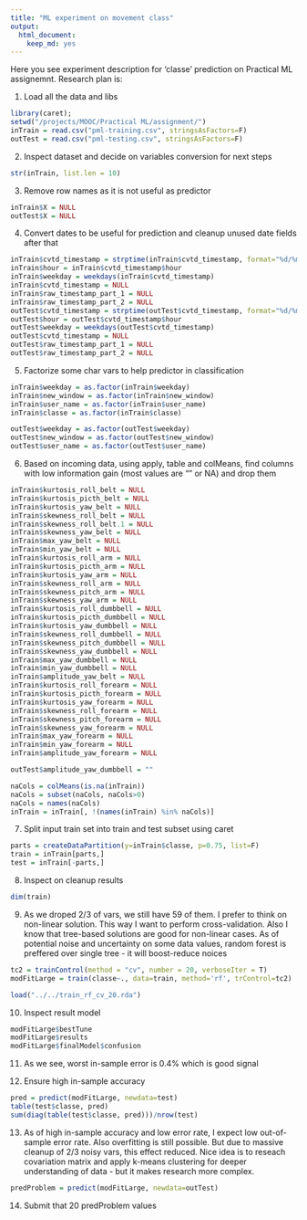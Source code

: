 ```yaml
---
title: "ML experiment on movement class"
output:
  html_document:
    keep_md: yes
---
```


Here you see experiment description for 'classe' prediction on Practical ML assignemnt.
Research plan is:

1. Load all the data and libs
```r
library(caret);
setwd("/projects/MOOC/Practical ML/assignment/")
inTrain = read.csv("pml-training.csv", stringsAsFactors=F)
outTest = read.csv("pml-testing.csv", stringsAsFactors=F)
```

2. Inspect dataset and decide on variables conversion for next steps
```r
str(inTrain, list.len = 10)
```

3. Remove row names as it is not useful as predictor
```r
inTrain$X = NULL
outTest$X = NULL
```

4. Convert dates to be useful for prediction and cleanup unused date fields after that
```r
inTrain$cvtd_timestamp = strptime(inTrain$cvtd_timestamp, format="%d/%m/%Y %H:%M")
inTrain$hour = inTrain$cvtd_timestamp$hour
inTrain$weekday = weekdays(inTrain$cvtd_timestamp)
inTrain$cvtd_timestamp = NULL
inTrain$raw_timestamp_part_1 = NULL
inTrain$raw_timestamp_part_2 = NULL
outTest$cvtd_timestamp = strptime(outTest$cvtd_timestamp, format="%d/%m/%Y %H:%M")
outTest$hour = outTest$cvtd_timestamp$hour
outTest$weekday = weekdays(outTest$cvtd_timestamp)
outTest$cvtd_timestamp = NULL
outTest$raw_timestamp_part_1 = NULL
outTest$raw_timestamp_part_2 = NULL
```

5. Factorize some char vars to help predictor in classification
```r
inTrain$weekday = as.factor(inTrain$weekday)
inTrain$new_window = as.factor(inTrain$new_window)
inTrain$user_name = as.factor(inTrain$user_name)
inTrain$classe = as.factor(inTrain$classe)

outTest$weekday = as.factor(outTest$weekday)
outTest$new_window = as.factor(outTest$new_window)
outTest$user_name = as.factor(outTest$user_name)
```

6. Based on incoming data, using apply, table and colMeans, find columns with low information gain (most values are "" or NA) and drop them
```r

inTrain$kurtosis_roll_belt = NULL
inTrain$kurtosis_picth_belt = NULL
inTrain$kurtosis_yaw_belt = NULL
inTrain$skewness_roll_belt = NULL
inTrain$skewness_roll_belt.1 = NULL
inTrain$skewness_yaw_belt = NULL
inTrain$max_yaw_belt = NULL
inTrain$min_yaw_belt = NULL
inTrain$kurtosis_roll_arm = NULL
inTrain$kurtosis_picth_arm = NULL
inTrain$kurtosis_yaw_arm = NULL
inTrain$skewness_roll_arm = NULL
inTrain$skewness_pitch_arm = NULL
inTrain$skewness_yaw_arm = NULL
inTrain$kurtosis_roll_dumbbell = NULL
inTrain$kurtosis_picth_dumbbell = NULL
inTrain$kurtosis_yaw_dumbbell = NULL
inTrain$skewness_roll_dumbbell = NULL
inTrain$skewness_pitch_dumbbell = NULL
inTrain$skewness_yaw_dumbbell = NULL
inTrain$max_yaw_dumbbell = NULL
inTrain$min_yaw_dumbbell = NULL
inTrain$amplitude_yaw_belt = NULL
inTrain$kurtosis_roll_forearm = NULL
inTrain$kurtosis_picth_forearm = NULL
inTrain$kurtosis_yaw_forearm = NULL
inTrain$skewness_roll_forearm = NULL
inTrain$skewness_pitch_forearm = NULL
inTrain$skewness_yaw_forearm = NULL
inTrain$max_yaw_forearm = NULL
inTrain$min_yaw_forearm = NULL
inTrain$amplitude_yaw_forearm = NULL

outTest$amplitude_yaw_dumbbell = ""

naCols = colMeans(is.na(inTrain))
naCols = subset(naCols, naCols>0)
naCols = names(naCols)
inTrain = inTrain[, !(names(inTrain) %in% naCols)]
```
  
7. Split input train set into train and test subset using caret
```r
parts = createDataPartition(y=inTrain$classe, p=0.75, list=F)
train = inTrain[parts,]
test = inTrain[-parts,]
```

8. Inspect on cleanup results
```r
dim(train)
```

9. As we droped 2/3 of vars, we still have 59 of them. I prefer to think on non-linear solution.
This way I want to perform cross-validation. Also I know that tree-based solutions are good for
non-linear cases. As of potential noise and uncertainty on some data values, random forest is preffered over single tree - it will boost-reduce noices

```r
tc2 = trainControl(method = "cv", number = 20, verboseIter = T)
modFitLarge = train(classe~., data=train, method='rf', trControl=tc2)
```

```r
load("../../train_rf_cv_20.rda")
```

10. Inspect result model
```r
modFitLarge$bestTune
modFitLarge$results
modFitLarge$finalModel$confusion
```

11. As we see, worst in-sample error is 0.4% which is good signal

12. Ensure high in-sample accuracy
```r
pred = predict(modFitLarge, newdata=test)
table(test$classe, pred)
sum(diag(table(test$classe, pred)))/nrow(test)
```

13. As of high in-sample accuracy and low error rate, I expect low out-of-sample error rate.
Also overfitting is still possible. But due to massive cleanup of 2/3 noisy vars,
this effect reduced. Nice idea is to reseach covariation matrix and apply k-means clustering
for deeper understanding of data - but it makes research more complex.
```r
predProblem = predict(modFitLarge, newdata=outTest)
```

14. Submit that 20 predProblem values